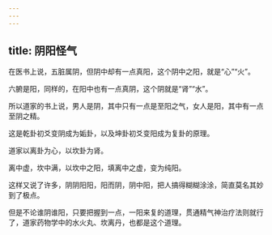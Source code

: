 ```yaml
---
---
---
```

title: 阴阳怪气
---




在医书上说，五脏属阴，但阴中却有一点真阳，这个阴中之阳，就是“心”“火”。

六腑是阳，同样的，在阳中也有一点真阴，这个阴就是“肾”“水”。

所以道家的书上说，男人是阴，其中只有一点是至阳之气，女人是阳，其中有一点至阴之精。

这是乾卦初爻变阴成为姤卦，以及坤卦初爻变阳成为复卦的原理。

道家以离卦为心，以坎卦为肾。

离中虚，坎中满，以坎中之阳，填离中之虚，变为纯阳。

这样又说了许多，阴阴阳阳，阳而阴，阴中阳，把人搞得糊糊涂涂，简直莫名其妙到了极点。

但是不论谁阴谁阳，只要把握到一点，一阳来复的道理，贯通精气神治疗法则就行了，道家药物学中的水火丸、坎离丹，也都是这个道理。